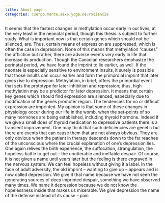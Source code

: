 ```yaml
---
title: About page
categories: cuerpo,mente,sexo,yoga,neurociencia
---
```


It seems that the fastest changes in methylation occur early in our lives, at the very least in
the neonatal period, though this thesis is subject to further study. What is important now is
that certain genes which should not be silenced, are. Thus, certain means of expression are
suppressed, which is often the case in depression. None of this means that methylation
“causes” the affliction but rather, there are adverse events very early in life that increase its
production.
Though the Canadian researchers emphasize the perinatal period, we have found the
imprint to lie earlier, as well. If the neonate is especially sensitive to environment insults, it
surely is possible that those insults can occur earlier and form the primordial imprint that
later gives rise to depression. Methylation, in brief, offers the primordial event that sets the
prototype for later inhibition and repression; thus, high methylation may be a predictor for
later depression. It means that certain key genes which should find expression are silenced,
especially due to modification of the genes promoter region. The tendencies for no or difficult
expression are imprinted.
My opinion is that some of these changes in physiology occur during our life in the
womb, when the set-points of so many hormones are being established, including thyroid
hormone. Indeed if we give a small does of thyroid medication to depressive patients there is
a transient improvement. One may think that such deficiencies are genetic but there are
events that can cause them that are not always obvious. They are only obvious when the
patient in therapy descends down to the far reaches of the unconscious where the crucial
explanation of one’s depression lies. One again relives the birth experience, the suffocation,
strangulation, the hopeless battle to get out – the unutterable and ineffable despair. Of
course, it is not given a name until years later but the feeling is there engraved in the nervous
system. We can feel hopeless without giving it a label. In the face of adult adversity, the old
imprint – wanting to give up – appears and is now called depression.
We give it that name because we have not seen the generating sources of deep imprinted
despair, something we have observed many times. We name it depression because we do not
know the hopelessness inside that makes us miserable. We give depression the name of the
defense instead of its cause – pain